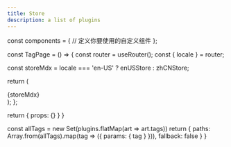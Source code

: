 ```yaml
---
title: Store
description: a list of plugins
---
```



const components = {
  // 定义你要使用的自定义组件
};

const TagPage = () => {
  const router = useRouter();
  const { locale } = router;

  const storeMdx = locale === 'en-US' ? enUSStore : zhCNStore;

  return (
    <div>
      <MDXProvider components={components}>{storeMdx}</MDXProvider>
    </div>
  );
};

  return { props: {} }
}

  const allTags = new Set(plugins.flatMap(art => art.tags))
  return {
    paths: Array.from(allTags).map(tag => ({ params: { tag } })),
    fallback: false
  }
}

